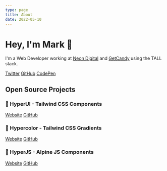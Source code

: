 ```yaml
---
type: page
title: About
date: 2022-05-10
---
```


# Hey, I'm Mark 👋

I'm a Web Developer working at [Neon Digital](https://www.neondigital.co.uk) and [GetCandy](https://www.getcandy.io) using the TALL stack.

[Twitter](https://twitter.com/itsmarkmead) [GitHub](https://github.com/markmead) [CodePen](https://codepen.io/markmead/)

## Open Source Projects

### 🧱 HyperUI - Tailwind CSS Components

[Website](https://www.hyperui.dev/) [GitHub](https://github.com/markmead/hyperui)

### 🎨 Hypercolor - Tailwind CSS Gradients

[Website](https://www.hypercolor.dev/) [GitHub](https://github.com/jordihales/hypercolor)

### 👾 HyperJS - Alpine JS Components

[Website](https://www.hyperjs.dev/) [GitHub](https://github.com/markmead/hyperjs)
